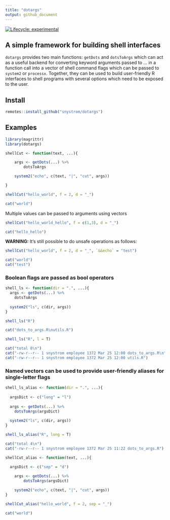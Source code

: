 ```yaml
---
title: "dotargs"
output: github_document
---
```


<!-- badges: start -->
[![Lifecycle: experimental](https://img.shields.io/badge/lifecycle-experimental-orange.svg)](https://www.tidyverse.org/lifecycle/#experimental)
<!-- badges: end -->

## A simple framework for building shell interfaces

`dotargs` provides two main functions: `getDots` and `dotsToArgs` which can act
as a useful backend for converting keyword arguments passed to ... in a function
call into a vector of shell command flags which can be passed to `system2` or
`processx`. Together, they can be used to build user-friendly R interfaces to
shell programs with several options which need to be exposed to the user.



## Install
```r
remotes::install_github("snystrom/dotargs")
```

## Examples
```r
library(magrittr)
library(dotargs)

shellCut <- function(text, ...){

	args <- getDots(...) %>%
		dotsToArgs

	system2("echo", c(text, "|", "cut", args))

}
```

```r
shellCut("hello_world", f = 2, d = "_") 
```
```r
cat("world")
```

Multiple values can be passed to arguments using vectors
```r
shellCut("hello_world_hello", f = c(1,3), d = "_") 
```

```r
cat("hello_hello")
```

**WARNING:** It's still possible to do unsafe operations as follows:
```r
shellCut("hello_world", f = 2, d = "_", `&&echo` = "test")
```

```r
cat("world")
cat("test")
```

### Boolean flags are passed as bool operators
```r
shell_ls <- function(dir = ".", ...){
  args <- getDots(...) %>% 
    dotsToArgs
  
  system2("ls", c(dir, args))
}
```

```r
shell_ls("R")
```
```r
cat("dots_to_args.R\nutils.R")
```

```r
shell_ls("R", l = T)
```

```r
cat("total 8\n")
cat("-rw-r--r-- 1 snystrom employee 1372 Mar 25 12:00 dots_to_args.R\n")
cat("-rw-r--r-- 1 snystrom employee 1372 Mar 25 12:00 utils.R")
```

### Named vectors can be used to provide user-friendly aliases for single-letter flags
```r

shell_ls_alias <- function(dir = ".", ...){
  
  argsDict <- c("long" = "l")
  
  args <- getDots(...) %>% 
    dotsToArgs(argsDict)
  
  system2("ls", c(dir, args))
}
```

```r
shell_ls_alias("R", long = T)
```
```r
cat("total 4\n")
cat("-rw-r--r-- 1 snystrom employee 1372 Mar 25 11:22 dots_to_args.R")
```

```r
shellCut_alias <- function(text, ...){

  argsDict <- c("sep" = "d")
    
	args <- getDots(...) %>%
		dotsToArgs(argsDict)

	system2("echo", c(text, "|", "cut", args))
}
```

```r
shellCut_alias("hello_world", f = 2, sep = "_") 
```
```r
cat("world")
```

